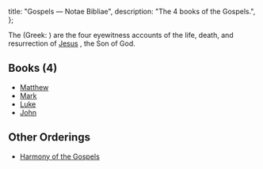   title: "Gospels — Notae Bibliae",
  description: "The 4 books of the Gospels.",
};

<Initial text="Gospels" />

The <Definition lang="english" anchor="gospel" text="Gospels" /> (Greek: *<Definition lang="greek" anchor="euangelion" text="Euangelion" />*) are the four eyewitness accounts of the life, death, and resurrection of [Jesus](/glossary/names#jesus) <Definition lang="greek" anchor="khristos" text="Christ" />, the Son of God.

## Books (4)

* [Matthew](/bible/new-testament/gospels/matthew)
* [Mark](/bible/new-testament/gospels/mark)
* [Luke](/bible/new-testament/gospels/luke)
* [John](/bible/new-testament/gospels/john)

## Other Orderings

* [Harmony of the Gospels](/bible/new-testament/gospels/harmony)
